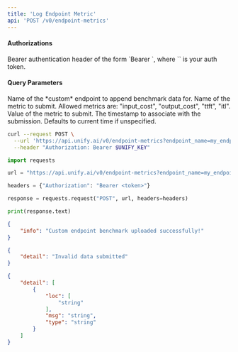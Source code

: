 ```yaml
---
title: 'Log Endpoint Metric'
api: 'POST /v0/endpoint-metrics'
---
```



#### Authorizations

<ParamField header="Authorization" type="string" required="true">
  Bearer authentication header of the form `Bearer <token>`, where `<token>` is your auth token.
</ParamField>

#### Query Parameters

<ParamField query="endpoint_name" type="string" required="true">
Name of the *custom* endpoint to append benchmark data for.
</ParamField>

<ParamField query="metric_name" type="string" required="true">
Name of the metric to submit. Allowed metrics are:
        "input_cost", "output_cost", "ttft", "itl".
</ParamField>

<ParamField query="value" type="number" required="true">
Value of the metric to submit.
</ParamField>

<ParamField query="measured_at" type="string" >
The timestamp to associate with the submission. Defaults to current time if unspecified.
</ParamField>

<RequestExample>

```bash cURL
curl --request POST \
  --url 'https://api.unify.ai/v0/endpoint-metrics?endpoint_name=my_endpoint&metric_name=tokens-per-second&value=10&measured_at=2024-08-12T04:20:32.808410' \
  --header "Authorization: Bearer $UNIFY_KEY"
```

```python Python
import requests

url = "https://api.unify.ai/v0/endpoint-metrics?endpoint_name=my_endpoint&metric_name=tokens-per-second&value=10&measured_at=2024-08-12T04:20:32.808410"

headers = {"Authorization": "Bearer <token>"}

response = requests.request("POST", url, headers=headers)

print(response.text)
```

</RequestExample>
<ResponseExample>

```json 200
{
    "info": "Custom endpoint benchmark uploaded successfully!"
}
```

```json 400
{
    "detail": "Invalid data submitted"
}
```

```json 422
{
    "detail": [
        {
            "loc": [
                "string"
            ],
            "msg": "string",
            "type": "string"
        }
    ]
}
```

</ResponseExample>
